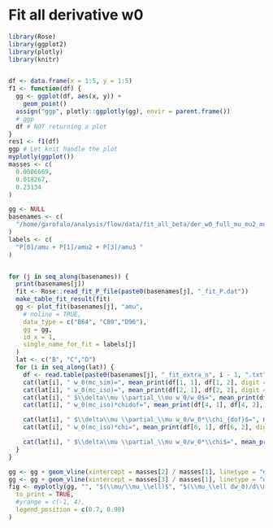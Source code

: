 # Fit all derivative w0


```r
library(Rose)
library(ggplot2)
library(plotly)
library(knitr)


df <- data.frame(x = 1:5, y = 1:5)
f1 <- function(df) {
  gg <- ggplot(df, aes(x, y)) +
    geom_point()
  assign("ggp", plotly::ggplotly(gg), envir = parent.frame())
  # ggp
  df # NOT returning a plot
}
res1 <- f1(df)
ggp # Let knit handle the plot
myplotly(ggplot())
masses <- c(
  0.0006669,
  0.018267,
  0.23134
)
```



```r
gg <- NULL
basenames <- c(
  "/home/garofalo/analysis/flow/data/fit_all_beta/der_w0_full_mu_mu2_mu3"
)
labels <- c(
  "P[0]/amu + P[1]/amu2 + P[3]/amu3 "
)


for (j in seq_along(basenames)) {
  print(basenames[j])
  fit <- Rose::read_fit_P_file(paste0(basenames[j], "_fit_P.dat"))
  make_table_fit_result(fit)
  gg <- plot_fit(basenames[j], "amu",
    # noline = TRUE,
    data_type = c("B64", "C80","D96"),
    gg = gg,
    id_x = 1,
    single_name_for_fit = labels[j]
  )
  lat <- c("B", "C","D")
  for (i in seq_along(lat)) {
    df <- read.table(paste0(basenames[j], "_fit_extra_n", i - 1, ".txt"))
    cat(lat[i], " w_0(mc_sim)=", mean_print(df[1, 1], df[1, 2], digit = 2), "\n\n")
    cat(lat[i], " w_0(mc_iso)=", mean_print(df[2, 1], df[2, 2], digit = 2), "\n\n")
    cat(lat[i], " $\\delta\\mu \\partial_\\mu w_0/w_0$=", mean_print(df[3, 1], df[3, 2]), "\n\n")
    cat(lat[i], " w_0(mc_iso)*chidof=", mean_print(df[4, 1], df[4, 2], digit = 2), "\n\n")

    cat(lat[i], " $\\delta\\mu \\partial_\\mu w_0/w_0*\\chi_{dof}$=", mean_print(df[5, 1], df[5, 2]), "\n\n")
    cat(lat[i], " w_0(mc_iso)*chi=", mean_print(df[6, 1], df[6, 2], digit = 2), "\n\n")

    cat(lat[i], " $\\delta\\mu \\partial_\\mu w_0/w_0*\\chi$=", mean_print(df[7, 1], df[7, 2]), "\n\n")
  }
}

gg <- gg + geom_vline(xintercept = masses[2] / masses[1], linetype = "dashed")
gg <- gg + geom_vline(xintercept = masses[3] / masses[1], linetype = "dashed")
fig <- myplotly(gg, "", "$(\\mu/\\mu_\\ell)$", "$(\\mu_\\ell dw_0)/d\\mu$",
  to_print = TRUE,
  #yrange = c(-1, 4),
  legend_position = c(0.7, 0.98)
)
```